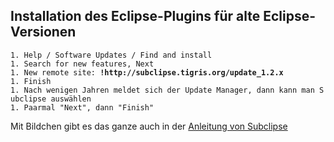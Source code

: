 == Installation des Eclipse-Plugins für alte Eclipse-Versionen ==

 1. Help / Software Updates / Find and install
 1. Search for new features, Next
 1. New remote site: '''!http://subclipse.tigris.org/update_1.2.x'''
 1. Finish
 1. Nach wenigen Jahren meldet sich der Update Manager, dann kann man Subclipse auswählen
 1. Paarmal "Next", dann "Finish"

Mit Bildchen gibt es das ganze auch in der [http://subclipse.tigris.org/install.html Anleitung von Subclipse]
